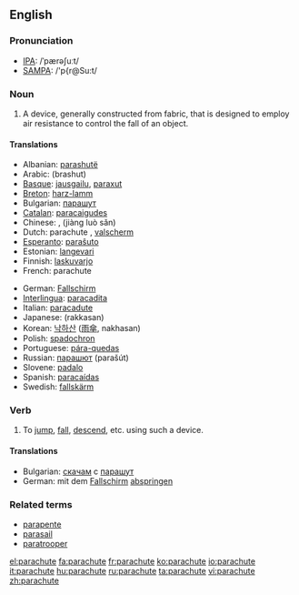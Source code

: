 ==English==

===Pronunciation===
*[[w:IPA|IPA]]: /ˈpærəʃuːt/
*[[w:SAMPA|SAMPA]]: /'p{r@Su:t/

===Noun===
{{en-noun}}

# A device, generally constructed from fabric, that is designed to employ air resistance to control the fall of an object.

====Translations====
{{top}}
*Albanian: [[parashutë]] {{f}}
*Arabic: {{ARchar|[[براشوت]]}} (brashut) {{m}}
*[[Basque]]: [[jausgailu]], [[paraxut]]
*[[Breton]]: [[harz-lamm]] {{m}}
*Bulgarian: [[парашут]] {{m}}
*[[Catalan]]: [[paracaigudes]] {{m}}
*Chinese: {{ZHchar|[[降落傘]]}}, {{ZHchar|[[降落伞]]}} (jiàng luò sǎn)
*Dutch: parachute {{m}}, [[valscherm]] {{n}}
*[[Esperanto]]: [[paraŝuto]]
*Estonian: [[langevari]]
*Finnish: [[laskuvarjo]]
*French: parachute {{m}}
{{mid}}
*German: [[Fallschirm]] {{m}}
*[[Interlingua]]: [[paracadita]]
*Italian: [[paracadute]] {{m}}
*Japanese: {{JAchar|[[落下傘]]}} (rakkasan)
*Korean: [[낙하산]] ([[雨傘]], nakhasan)
*Polish: [[spadochron]] {{m}}
*Portuguese: [[pára-quedas]] {{m}}
*Russian: [[парашют]] (parašút) {{m}}
*Slovene: [[padalo]] {{n}}
*Spanish: [[paracaídas]] {{m}}
*Swedish: [[fallskärm]] {{c}}
{{bottom}}

===Verb===
{{en-verb|parachut|ing}}

# To [[jump]], [[fall]], [[descend]], etc. using such a device.

====Translations====
*Bulgarian: [[скачам]] с [[парашут]]
*German: mit dem [[Fallschirm]] [[abspringen]]

===Related terms===
*[[parapente]]
*[[parasail]]
*[[paratrooper]]

[[el:parachute]]
[[fa:parachute]]
[[fr:parachute]]
[[ko:parachute]]
[[io:parachute]]
[[it:parachute]]
[[hu:parachute]]
[[ru:parachute]]
[[ta:parachute]]
[[vi:parachute]]
[[zh:parachute]]